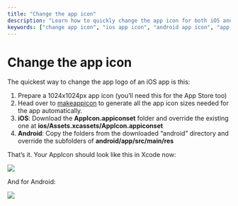 ```yaml
---
title: "Change the app icon"
description: "Learn how to quickly change the app icon for both iOS and Android apps with this step-by-step guide."
keywords: ["change app icon", "ios app icon", "android app icon", "app icon tutorial", "app icon guide"]
---
```


# Change the app icon
  
The quickest way to change the app logo of an iOS app is this:

1. Prepare a 1024x1024px app icon (you’ll need this for the App Store too)
2. Head over to [makeappicon](https://makeappicon.com/) to generate all the app icon sizes needed for the app automatically.
3. __iOS__: Download the __AppIcon.appiconset__ folder and override the existing one at __ios/Assets.xcassets/AppIcon.appiconset__
4. __Android__: Copy the folders from the downloaded “android” directory and override the subfolders of __android/app/src/main/res__


That’s it. Your AppIcon should look like this in Xcode now:  

![](/../static/img/Screen-Shot-2020-04-18-at-5.30.10-PM-1024x592.png)  

And for Android: 

![](/../static/img/Screen-Shot-2020-04-20-at-11.29.05-AM.png)